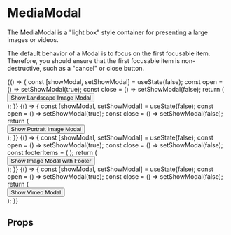 
<Meta title="Components/MediaModal/Overview" component={MediaModal} />

# MediaModal

The MediaModal is a "light box" style container for presenting a large images or videos.

The default behavior of a Modal is to focus on the first focusable item.
Therefore, you should ensure that the first focusable item is non-destructive, such as a "cancel" or close button.

<Canvas>
  <Story name="Landscape Image">
    {() => {
      const [showModal, setShowModal] = useState(false);
      const open = () => setShowModal(true);
      const close = () => setShowModal(false);
      return (
        <div>
          <Button variant="light" onClick={open}>
            Show Landscape Image Modal
          </Button>
          <MediaModal isOpen={showModal} onDismiss={close}>
            <img src="images/wes-hicks-6rNitHsIU3c-unsplash.jpg" alt="" />
          </MediaModal>
        </div>
      );
    }}
  </Story>
</Canvas>

<Canvas>
  <Story name="Portrait Image with Header">
    {() => {
      const [showModal, setShowModal] = useState(false);
      const open = () => setShowModal(true);
      const close = () => setShowModal(false);
      return (
        <div>
          <Button variant="light" onClick={open}>
            Show Portrait Image Modal
          </Button>
          <MediaModal
            title="clement-duguerre-HP0En6B1Db8-unsplash.jpg"
            description="Site Survey - Roof"
            isOpen={showModal}
            onDismiss={close}
          >
            <img
              src="images/clement-duguerre-HP0En6B1Db8-unsplash.jpg"
              alt=""
              style={{
                objectFit: 'contain',
                height: 'calc(100vh - var(--size-height-2xl))',
                width: 'auto',
              }}
            />
          </MediaModal>
        </div>
      );
    }}
  </Story>
</Canvas>

<Canvas>
  <Story name="With Footer">
    {() => {
      const [showModal, setShowModal] = useState(false);
      const open = () => setShowModal(true);
      const close = () => setShowModal(false);
      const footerItems = (
        <Box direction="row" childGap="lg" fontSize="lg">
          <Box as="a" color="white" href="/images/wes-hicks-6rNitHsIU3c-unsplash.jpg" download>
            <Icon name="download" />
          </Box>
          <Box
            as="a"
            color="white"
            href="/images/wes-hicks-6rNitHsIU3c-unsplash.jpg"
            target="_blank"
          >
            <Icon name="launch-app" />
          </Box>
        </Box>
      );
      return (
        <div>
          <Button variant="light" onClick={open}>
            Show Image Modal with Footer
          </Button>
          <MediaModal
            title="wes-hicks-6rNitHsIU3c-unsplash.jpg"
            description="Site Survey - Roof"
            isOpen={showModal}
            onDismiss={close}
            footerContent={footerItems}
          >
            <img src="images/wes-hicks-6rNitHsIU3c-unsplash.jpg" alt="" />
          </MediaModal>
        </div>
      );
    }}
  </Story>
</Canvas>

<Canvas>
  <Story name="Vimeo Video">
    {() => {
      const [showModal, setShowModal] = useState(false);
      const open = () => setShowModal(true);
      const close = () => setShowModal(false);
      return (
        <div>
          <Button variant="light" onClick={open}>
            Show Vimeo Modal
          </Button>
          <MediaModal isOpen={showModal} onDismiss={close}>
            <Box display="block" width="90vw" maxWidth="5xl">
              <Vimeo vimeoId="595469877" />
            </Box>
          </MediaModal>
        </div>
      );
    }}
  </Story>
</Canvas>

## Props

<ArgsTable of={MediaModal} />
